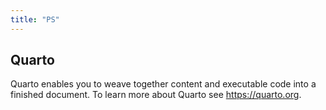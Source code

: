 ```yaml
---
title: "PS"
---
```


## Quarto

Quarto enables you to weave together content and executable code into a finished document. To learn more about Quarto see <https://quarto.org>.
